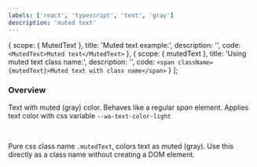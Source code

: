 ```yaml
---
labels: ['react', 'typescript', 'text', 'gray']
description: 'muted text'
---
```


  {
    scope: {
      MutedText
    },
    title: 'Muted text example:',
    description: '',
    code: `<MutedText>Muted text</MutedText>`
  },
  {
    scope: {
      mutedText
    },
    title: 'Using muted text class name:',
    description: '',
    code: `<span className={mutedText}>Muted text with class name</span>`
  }
];

### Overview

Text with muted (gray) color.
Behaves like a regular _span_ element.
Applies text color with css variable `--wa-text-color-light`

<br />

Pure css class name `.mutedText`, colors text as muted (gray).
Use this directly as a class name without creating a DOM element.
